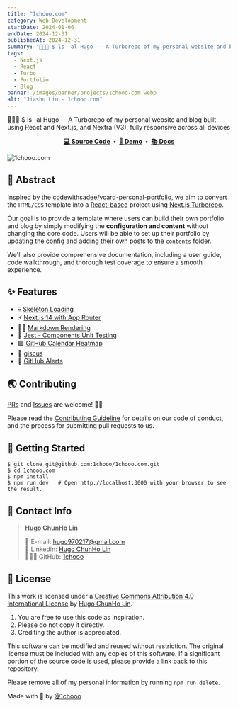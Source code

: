 ```yaml
---
title: "1chooo.com"
category: Web Development
startDate: 2024-01-06
endDate: 2024-12-31
publishedAt: 2024-12-31
summary: "👨🏻‍💻 $ ls -al Hugo -- A Turborepo of my personal website and blog built using React and Next.js, and Nextra (V3), fully responsive across all devices"
tags: 
  - Next.js
  - React
  - Turbo
  - Portfolio
  - Blog
banner: /images/banner/projects/1chooo-com.webp
alt: "Jiashu Liu - 1chooo.com"
---
```


👨🏻‍💻 $ ls -al Hugo -- A Turborepo of my personal website and blog built using React and Next.js, and Nextra (V3), fully responsive across all devices

<div align="center">
  <strong>
    <a href="https://github.com/1chooo/1chooo.com">💻 Source Code</a>&nbsp;&nbsp;&bull;&nbsp;
    <a href="https://1chooo.com">🎥 Demo</a>&nbsp;&nbsp;&bull;&nbsp;
    <a href="https://docs.1chooo.com">📚 Docs</a>
  </strong>
</div>

![1chooo.com](/images/banner/projects/1chooo-com.webp)

## 📍 Abstract

Inspired by the [codewithsadee/vcard-personal-portfolio](https://github.com/codewithsadee/vcard-personal-portfolio), we aim to convert the `HTML/CSS` template into a [React-based](https://react.dev/) project using [Next.js Turborepo](https://turbo.build/).

Our goal is to provide a template where users can build their own portfolio and blog by simply modifying the **configuration and content** without changing the core code. Users will be able to set up their portfolio by updating the config and adding their own posts to the `contents` folder.

We'll also provide comprehensive documentation, including a user guide, code walkthrough, and thorough test coverage to ensure a smooth experience.

## ✨ Features

- 💀 [Skeleton Loading]
- ⚡️ [Next.js 14 with App Router]
- ✍🏻 [Markdown Rendering]
- 🧪 [Jest - Components Unit Testing]
- 🟩 [GitHub Calendar Heatmap]
- 💎 [giscus]
- 🚨 [GitHub Alerts]

[Skeleton Loading]: https://github.com/dvtng/react-loading-skeleton
[Next.js 14 with App Router]: https://nextjs.org/
[Markdown Rendering]: https://github.com/hashicorp/next-mdx-remote
[Jest - Components Unit Testing]: https://jestjs.io/
[GitHub Calendar Heatmap]: https://github.com/grubersjoe/react-github-calendar
[giscus]: https://giscus.app/
[GitHub Alerts]: https://github.com/chrisweb/rehype-github-alerts

## 🌏 Contributing

[PRs](https://github.com/1chooo/1chooo.com/pulls) and [Issues](https://github.com/1chooo/1chooo.com/issues) are welcome! 🫵🏻

Please read the [Contributing Guideline] for details on our code of conduct, and the process for submitting pull requests to us.

[Contributing Guideline]: https://docs.1chooo.com/contributing

## 🔩 Getting Started

```shell
$ git clone git@github.com:1chooo/1chooo.com.git
$ cd 1chooo.com
$ npm install
$ npm run dev   # Open http://localhost:3000 with your browser to see the result.
```

## 📲 Contact Info

> **Hugo ChunHo Lin**
> 
>   📩 E-mail: <a href="mailto:hugo970217@gmail.com">hugo970217@gmail.com</a>
> <br />
>   🧳 Linkedin: <a href="https://www.linkedin.com/in/1chooo/">Hugo ChunHo Lin</a>
> <br />
>   👨🏻‍💻 GitHub: <a href="https://github.com/1chooo">1chooo</a>

## 🪪 License

This work is licensed under a
[Creative Commons Attribution 4.0 International License][cc-by] by [Hugo ChunHo Lin][1chooo-com].

[cc-by]: http://creativecommons.org/licenses/by/4.0/

1. You are free to use this code as inspiration.
2. Please do not copy it directly.
3. Crediting the author is appreciated.

This software can be modified and reused without restriction.
The original license must be included with any copies of this software.
If a significant portion of the source code is used, please provide a link back to this repository.

Please remove all of my personal information by running `npm run delete`.

Made with 🖤 by [@1chooo][1chooo-com]

[1chooo-com]: https://1chooo.com


